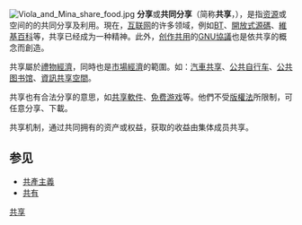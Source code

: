 {{Unreferenced |time=2010-07-08T16:20:29+00:00 }}
[[File:Viola_and_Mina_share_food.jpg|thumb]]
'''分享'''或'''共同分享'''（简称'''共享'''，{{lang-en|Sharing}}），是指[[资源|资源]]或空间的的共同分享及利用。現在，[[互联网|互联网]]的许多领域，例如[[BitTorrent_(軟件)|BT]]、[[开源|開放式源碼]]、[[維基百科|維基百科]]等，共享已经成为一种精神。此外，[[创作共用|创作共用]]的[[GNU通用公共许可协议|GNU協議]]也是依共享的概念而創造。

共享屬於[[禮物經濟|禮物經濟]]，同時也是[[市場經濟|市場經濟]]的範圍。如：[[汽車共享|汽車共享]]、[[公共自行车|公共自行车]]、[[公共图书馆|公共图书馆]]、[[資訊共享空間|資訊共享空間]]。

共享也有合法分享的意思，如[[共享軟件|共享軟件]]、[[免费游戏|免费游戏]]等。他們不受[[版權|版權法]]所限制，可任意分享、下載。

共享机制，通过共同拥有的资产或权益，获取的收益由集体成员共享。

== 参见 ==
* [[共產主義|共產主義]]
* [[共有|共有]]

{{commonscat|Sharing}}

{{econ-stub}}

[[Category:共享|]]